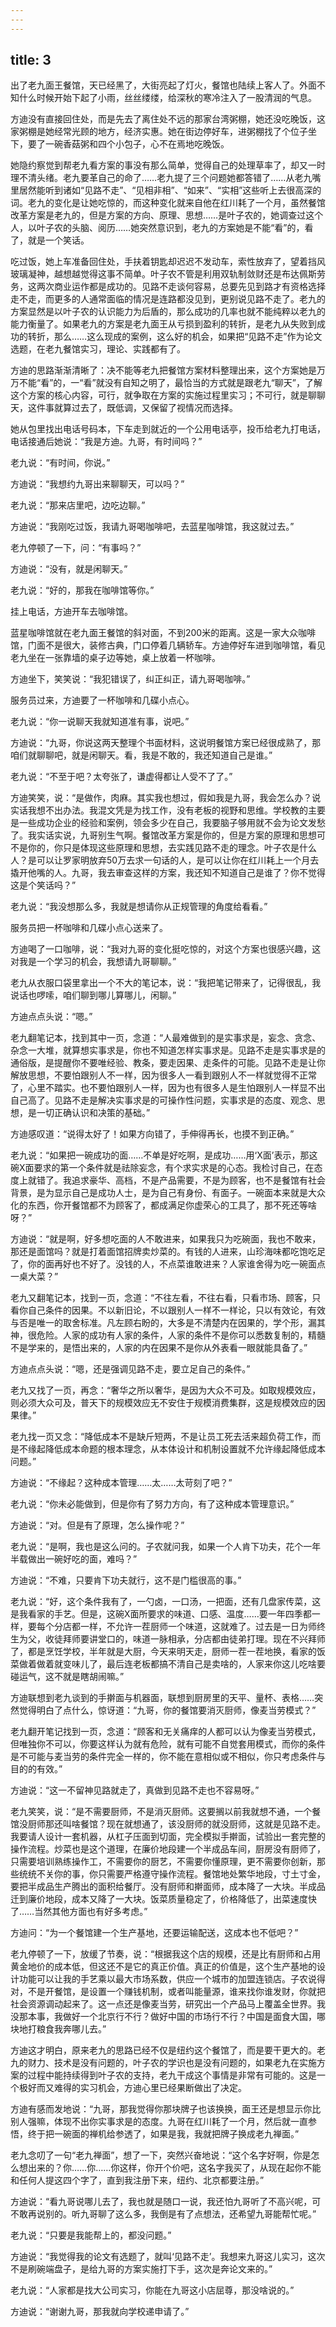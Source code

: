 ```yaml
---
---
---
```

title: 3
---



出了老九面王餐馆，天已经黑了，大街亮起了灯火，餐馆也陆续上客人了。外面不知什么时候开始下起了小雨，丝丝缕缕，给深秋的寒冷注入了一股清润的气息。

方迪没有直接回住处，而是先去了离住处不远的那家台湾粥棚，她还没吃晚饭，这家粥棚是她经常光顾的地方，经济实惠。她在街边停好车，进粥棚找了个位子坐下，要了一碗香菇粥和四个小包子，心不在焉地吃晚饭。

她隐约察觉到帮老九看方案的事没有那么简单，觉得自己的处理草率了，却又一时理不清头绪。老九要革自己的命了……老九提了三个问题她都答错了……从老九嘴里居然能听到诸如“见路不走”、“见相非相”、“如来”、“实相”这些听上去很高深的词。老九的变化是让她吃惊的，而这种变化就来自他在红川耗了一个月，虽然餐馆改革方案是老九的，但是方案的方向、原理、思想……是叶子农的，她调查过这个人，以叶子农的头脑、阅历……她突然意识到，老九的方案她是不能“看”的，看了，就是一个笑话。

吃过饭，她上车准备回住处，手扶着钥匙却迟迟不发动车，索性放弃了，望着挡风玻璃凝神，越想越觉得这事不简单。叶子农不管是利用双轨制敛财还是布达佩斯劳务，这两次商业运作都是成功的。见路不走谈何容易，总要先见到路才有资格选择走不走，而更多的人通常面临的情况是连路都没见到，更别说见路不走了。老九的方案显然是以叶子农的认识能力为后盾的，那么成功的几率也就不能纯粹以老九的能力衡量了。如果老九的方案是老九面王从亏损到盈利的转折，是老九从失败到成功的转折，那么……这么现成的案例，这么好的机会，如果把“见路不走”作为论文选题，在老九餐馆实习，理论、实践都有了。

方迪的思路渐渐清晰了：决不能等老九把餐馆方案材料整理出来，这个方案她是万万不能“看”的，一“看”就没有自知之明了，最恰当的方式就是跟老九“聊天”，了解这个方案的核心内容，可行，就争取在方案的实施过程里实习；不可行，就是聊聊天，这件事就算过去了，既低调，又保留了视情况而选择。

她从包里找出电话号码本，下车走到就近的一个公用电话亭，投币给老九打电话，电话接通后她说：“我是方迪。九哥，有时间吗？”

老九说：“有时间，你说。”

方迪说：“我想约九哥出来聊聊天，可以吗？”

老九说：“那来店里吧，边吃边聊。”

方迪说：“我刚吃过饭，我请九哥喝咖啡吧，去蓝星咖啡馆，我这就过去。”

老九停顿了一下，问：“有事吗？”

方迪说：“没有，就是闲聊天。”

老九说：“好的，那我在咖啡馆等你。”

挂上电话，方迪开车去咖啡馆。

蓝星咖啡馆就在老九面王餐馆的斜对面，不到200米的距离。这是一家大众咖啡馆，门面不是很大，装修古典，门口停着几辆轿车。方迪停好车进到咖啡馆，看见老九坐在一张靠墙的桌子边等她，桌上放着一杯咖啡。

方迪坐下，笑笑说：“我犯错误了，纠正纠正，请九哥喝咖啡。”

服务员过来，方迪要了一杯咖啡和几碟小点心。

老九说：“你一说聊天我就知道准有事，说吧。”

方迪说：“九哥，你说这两天整理个书面材料，这说明餐馆方案已经很成熟了，那咱们就聊聊吧，就是闲聊天。看，我是不敢的，我还知道自己是谁。”

老九说：“不至于吧？太夸张了，谦虚得都让人受不了了。”

方迪笑笑，说：“是做作，肉麻。其实我也想过，假如我是九哥，我会怎么办？说实话我想不出办法。我混文凭是为找工作，没有老板的视野和思维。学校教的主要是一些成功企业的经验和案例，领会多少在自己，我要脑子够用就不会为论文发愁了。我实话实说，九哥别生气啊。餐馆改革方案是你的，但是方案的原理和思想可不是你的，你只是体现这些原理和思想，去实践见路不走的理念。叶子农是什么人？是可以让罗家明放弃50万去求一句话的人，是可以让你在红川耗上一个月去撬开他嘴的人。九哥，我去审查这样的方案，我还知不知道自己是谁了？你不觉得这是个笑话吗？”

老九说：“我没想那么多，我就是想请你从正规管理的角度给看看。”

服务员把一杯咖啡和几碟小点心送来了。

方迪喝了一口咖啡，说：“我对九哥的变化挺吃惊的，对这个方案也很感兴趣，这对我是一个学习的机会，我想请九哥聊聊。”

老九从衣服口袋里拿出一个不大的笔记本，说：“我把笔记带来了，记得很乱，我说话也啰嗦，咱们聊到哪儿算哪儿，闲聊。”

方迪点点头说：“嗯。”

老九翻笔记本，找到其中一页，念道：“人最难做到的是实事求是，妄念、贪念、杂念一大堆，就算想实事求是，你也不知道怎样实事求是。见路不走是实事求是的通俗版，是提醒你不要唯经验、教条，要走因果、走条件的可能。见路不走是让你解放思想，不要怕跟别人不一样，因为很多人一看到跟别人不一样就觉得不正常了，心里不踏实。也不要怕跟别人一样，因为也有很多人是生怕跟别人一样显不出自己高了。见路不走是解决实事求是的可操作性问题，实事求是的态度、观念、思想，是一切正确认识和决策的基础。”

方迪感叹道：“说得太好了！如果方向错了，手伸得再长，也摸不到正确。”

老九说：“如果把一碗成功的面……不单是好吃啊，是成功……用‘X面’表示，那这碗X面要求的第一个条件就是祛除妄念，有个求实求是的心态。我检讨自己，在态度上就错了。我追求豪华、高档，不是产品需要，不是为顾客，也不是餐馆有社会背景，是为显示自己是成功人士，是为自己有身份、有面子。一碗面本来就是大众化的东西，你开餐馆都不为顾客了，都成满足你虚荣心的工具了，那不死还等啥呀？”

方迪说：“就是啊，好多想吃面的人不敢进来，如果我只为吃碗面，我也不敢来，那还是面馆吗？就是打着面馆招牌卖炒菜的。有钱的人进来，山珍海味都吃饱吃足了，你的面再好也不好了。没钱的人，不点菜谁敢进来？人家谁舍得为吃一碗面点一桌大菜？”

老九又翻笔记本，找到一页，念道：“不往左看，不往右看，只看市场、顾客，只看你自己条件的因果。不以新旧论，不以跟别人一样不一样论，只以有效论，有效与否是唯一的取舍标准。凡左顾右盼的，大多是不清楚内在因果的，学个形，漏其神，很危险。人家的成功有人家的条件，人家的条件不是你可以悉数复制的，精髓不是学来的，是悟出来的，人家的内在因果不是你从外表看一眼就能具备了。”

方迪点点头说：“嗯，还是强调见路不走，要立足自己的条件。”

老九又找了一页，再念：“奢华之所以奢华，是因为大众不可及。如取规模效应，则必须大众可及，普天下的规模效应无不安住于规模消费集群，这是规模效应的因果律。”

老九找一页又念：“降低成本不是缺斤短两，不是让员工死去活来超负荷工作，而是不缘起降低成本命题的根本理念，从本体设计和机制设置就不允许缘起降低成本问题。”

方迪说：“不缘起？这种成本管理……太……太苛刻了吧？”

老九说：“你未必能做到，但是你有了努力方向，有了这种成本管理意识。”

方迪说：“对。但是有了原理，怎么操作呢？”

老九说：“是啊，我也是这么问的。子农就问我，如果一个人肯下功夫，花个一年半载做出一碗好吃的面，难吗？”

方迪说：“不难，只要肯下功夫就行，这不是门槛很高的事。”

老九说：“好，这个条件我有了，一勺卤，一口汤，一把面，还有几盘家传菜，这是我看家的手艺。但是，这碗X面所要求的味道、口感、温度……要一年四季都一样，要每个分店都一样，不允许一茬厨师一个味道，这就难了。过去是一日为师终生为父，收徒拜师要讲堂口的，味道一脉相承，分店都由徒弟打理。现在不兴拜师了，都是烹饪学校，半年就是大厨，今天来明天走，厨师一茬一茬地换，看家的饭菜做着做着就变味儿了，最后连老板都搞不清自己是卖啥的，人家来你这儿吃啥要碰运气，这不就是瞎胡闹嘛。”

方迪联想到老九谈到的手擀面与机器面，联想到厨房里的天平、量杯、表格……突然觉得明白了点什么，惊讶道：“九哥，你的餐馆要消灭厨师，像麦当劳模式？”

老九翻开笔记找到一页，念道：“顾客和无关痛痒的人都可以认为像麦当劳模式，但唯独你不可以，你要这样认为就有危险，就有可能不自觉套用模式，而你的条件是不可能与麦当劳的条件完全一样的，你不能在意相似或不相似，你只考虑条件与目的的有效。”

方迪说：“这一不留神见路就走了，真做到见路不走也不容易呀。”

老九笑笑，说：“是不需要厨师，不是消灭厨师。这要搁以前我就想不通，一个餐馆没厨师那还叫啥餐馆？现在就想通了，该没厨师的就没厨师，这就是见路不走。我要请人设计一套机器，从杠子压面到切面，完全模拟手擀面，试验出一套完整的操作流程。炒菜也是这个道理，在廉价地段建一个半成品车间，厨房没有厨师了，只需要培训熟练操作工，不需要你的厨艺，不需要你懂原理，更不需要你创新，那些统统不关你的事，你只需要严格遵守操作流程。餐馆地处繁华地段，寸土寸金，要把半成品生产腾出的面积给餐厅。没有厨师和擀面师，成本降了一大块。半成品迁到廉价地段，成本又降了一大块。饭菜质量稳定了，价格降低了，出菜速度快了……当然其他方面也有好多考虑。”

方迪问：“为一个餐馆建一个生产基地，还要运输配送，这成本也不低吧？”

老九停顿了一下，放缓了节奏，说：“根据我这个店的规模，还是比有厨师和占用黄金地价的成本低，但这还不是它的真正价值。真正的价值是，这个生产基地的设计功能可以让我的手艺乘以最大市场系数，供应一个城市的加盟连锁店。子农说得对，不是开餐馆，是设置一个赚钱机制，或者叫能量源，谁来找你谁发财，你就把社会资源调动起来了。这一点还是像麦当劳，研究出一个产品马上覆盖全世界。我没那本事，我做好一个北京行不行？做好中国的市场行不行？中国是面食大国，哪块地打粮食我奔哪儿去。”

方迪这才明白，原来老九的思路已经不仅是纽约这个餐馆了，而是要干更大的。老九的财力、技术是没有问题的，叶子农的学识也是没有问题的，如果老九在实施方案的过程中能持续得到叶子农的支持，老九干成这个事情是非常有可能的。这是一个极好而又难得的实习机会，方迪心里已经果断做出了决定。

方迪有感而发地说：“九哥，那我觉得你那块牌子也该换换，面王还是想显示你比别人强嘛，体现不出你实事求是的态度。九哥在红川耗了一个月，然后就一直参悟，终于把一碗面的禅机给参透了，如果是我，我就把牌子换成老九禅面。”

老九念叨了一句“老九禅面”，想了一下，突然兴奋地说：“这个名字好啊，你是怎么想出来的？你……你……你这样，你开个价吧，这名字我买了，从现在起你不能和任何人提这四个字了，直到我注册下来，纽约、北京都要注册。”

方迪说：“看九哥说哪儿去了，我也就是随口一说，我还怕九哥听了不高兴呢，可不敢再说别的。听九哥聊了这么多，我倒是有了点想法，还希望九哥能帮忙呢。”

老九说：“只要是我能帮上的，都没问题。”

方迪说：“我觉得我的论文有选题了，就叫‘见路不走’。我想来九哥这儿实习，这次不是刷碗端盘子，是给九哥的方案实施打下手，这次是奔论文来的。”

老九说：“人家都是找大公司实习，你能在九哥这小店屈尊，那没啥说的。”

方迪说：“谢谢九哥，那我就向学校递申请了。”